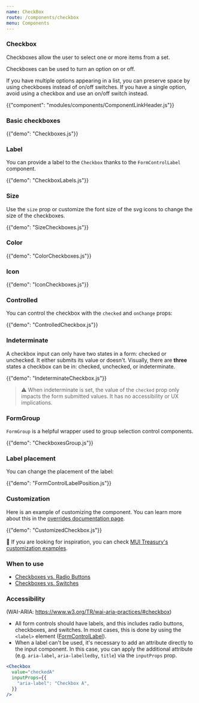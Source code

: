 ```yaml
---
name: CheckBox
route: /components/checkbox
menu: Components
---
```


### Checkbox

<p class="description">
  Checkboxes allow the user to select one or more items from a set.
</p>

Checkboxes can be used to turn an option on or off.

If you have multiple options appearing in a list,
you can preserve space by using checkboxes instead of on/off switches.
If you have a single option, avoid using a checkbox and use an on/off switch instead.

{{"component": "modules/components/ComponentLinkHeader.js"}}

### Basic checkboxes

{{"demo": "Checkboxes.js"}}

### Label

You can provide a label to the `Checkbox` thanks to the `FormControlLabel` component.

{{"demo": "CheckboxLabels.js"}}

### Size

Use the `size` prop or customize the font size of the svg icons to change the size of the checkboxes.

{{"demo": "SizeCheckboxes.js"}}

### Color

{{"demo": "ColorCheckboxes.js"}}

### Icon

{{"demo": "IconCheckboxes.js"}}

### Controlled

You can control the checkbox with the `checked` and `onChange` props:

{{"demo": "ControlledCheckbox.js"}}

### Indeterminate

A checkbox input can only have two states in a form: checked or unchecked.
It either submits its value or doesn't.
Visually, there are **three** states a checkbox can be in: checked, unchecked, or indeterminate.

{{"demo": "IndeterminateCheckbox.js"}}

> ⚠️ When indeterminate is set, the value of the `checked` prop only impacts the form submitted values.
> It has no accessibility or UX implications.

### FormGroup

`FormGroup` is a helpful wrapper used to group selection control components.

{{"demo": "CheckboxesGroup.js"}}

### Label placement

You can change the placement of the label:

{{"demo": "FormControlLabelPosition.js"}}

### Customization

Here is an example of customizing the component.
You can learn more about this in the [overrides documentation page](/customization/how-to-customize/).

{{"demo": "CustomizedCheckbox.js"}}

🎨 If you are looking for inspiration, you can check [MUI Treasury's customization examples](https://mui-treasury.com/styles/checkbox/).

### When to use

- [Checkboxes vs. Radio Buttons](https://www.nngroup.com/articles/checkboxes-vs-radio-buttons/)
- [Checkboxes vs. Switches](https://uxplanet.org/checkbox-vs-toggle-switch-7fc6e83f10b8)

### Accessibility

(WAI-ARIA: https://www.w3.org/TR/wai-aria-practices/#checkbox)

- All form controls should have labels, and this includes radio buttons, checkboxes, and switches. In most cases, this is done by using the `<label>` element ([FormControlLabel](/api/form-control-label/)).
- When a label can't be used, it's necessary to add an attribute directly to the input component.
  In this case, you can apply the additional attribute (e.g. `aria-label`, `aria-labelledby`, `title`) via the `inputProps` prop.

```jsx
<Checkbox
  value="checkedA"
  inputProps={{
    "aria-label": "Checkbox A",
  }}
/>
```
